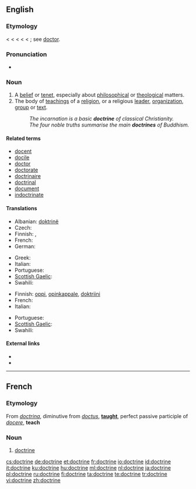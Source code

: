 {{wikipedia}}
==English==

===Etymology===
< {{etyl|enm}} < {{etyl|fro}} < {{etyl|la}} {{term|doctrina||teaching, instruction, learning, knowledge}} < {{term|doctor||a teacher}} < {{term|docere||to teach}}; see [[doctor]].

===Pronunciation===
* {{audio|en-us-doctrine.ogg|Audio (US)}}

===Noun===
{{en-noun}}

# A [[belief]] or [[tenet]], especially about [[philosophical]] or [[theological]] matters.
# The body of [[teaching]]s of a [[religion]], or a religious [[leader]], [[organization]], [[group]] or [[text]].
#: ''The incarnation is a basic '''doctrine''' of classical Christianity.''
#: ''The four noble truths summarise the main '''doctrines''' of Buddhism.''

====Related terms====
* [[docent]]
* [[docile]]
* [[doctor]]
* [[doctorate]]
* [[doctrinaire]]
* [[doctrinal]]
* [[document]]
* [[indoctrinate]]

====Translations====
{{trans-top|belief}}
* Albanian: [[doktrinë]] {{n}}
* Czech: {{t-|cs|doktrína|f}}
* Finnish: {{t-|fi|oppi}}, {{t-|fi|doktriini}}
* French: {{t+|fr|doctrine|f}}
* German: {{t+|de|Doktrin|f}}
{{trans-mid}}
* Greek: {{t+|el|δόγμα|n|tr=dógma|sc=Grek}}
* Italian: {{t+|it|dottrina|f}}
* Portuguese: {{t|pt|doutrina|f}}
* [[Scottish Gaelic]]: {{t-|gd|teagasg|m|xs=Scottish Gaelic}}
* Swahili: {{t+|sw|maadili|xs=Swahili}}
{{trans-bottom}}

{{trans-top|body of beliefs or teachings}}
* Finnish: [[oppi]], [[opinkappale]], [[doktriini]]
* French: {{t+|fr|doctrine|f}}
* Italian: {{t+|it|dottrina|f}}
{{trans-mid}}
* Portuguese: {{t|pt|doutrina|f}}
* [[Scottish Gaelic]]: {{t-|gd|teagasg|m|xs=Scottish Gaelic}}
* Swahili: {{t+|sw|maadili|xs=Swahili}}
{{trans-bottom}}

====External links====
* {{R:Webster 1913}}
* {{R:Century 1911}}

----

==French==

===Etymology===
From {{etyl|la}} ''[[doctrina]]'', diminutive from ''[[doctus]]'', '''[[taught]]''', perfect passive participle of ''[[docere]]'', '''teach'''

===Noun===
{{fr-noun|f}}

# [[#English|doctrine]]

[[cs:doctrine]]
[[de:doctrine]]
[[et:doctrine]]
[[fr:doctrine]]
[[io:doctrine]]
[[id:doctrine]]
[[it:doctrine]]
[[ku:doctrine]]
[[hu:doctrine]]
[[ml:doctrine]]
[[nl:doctrine]]
[[ja:doctrine]]
[[pl:doctrine]]
[[ru:doctrine]]
[[fi:doctrine]]
[[ta:doctrine]]
[[te:doctrine]]
[[tr:doctrine]]
[[vi:doctrine]]
[[zh:doctrine]]